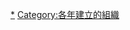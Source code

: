 {{Eiei-cutoff}}
{{Eiei-century-table}}
{{Commonscat|Educational institutions by year of establishment}}

[[Category:教育機構|*]]
[[Category:各年建立的組織|Category:各年建立的組織]]